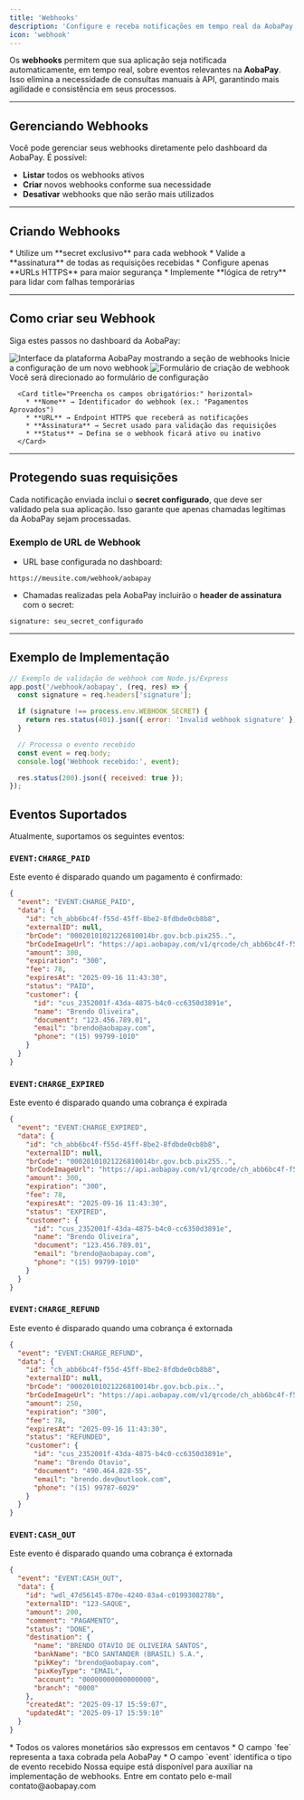 ```yaml
---
title: 'Webhooks'
description: 'Configure e receba notificações em tempo real da AobaPay'
icon: 'webhook'
---
```


Os **webhooks** permitem que sua aplicação seja notificada automaticamente, em tempo real, sobre eventos relevantes na **AobaPay**.
Isso elimina a necessidade de consultas manuais à API, garantindo mais agilidade e consistência em seus processos.

---

## <Icon icon="mobile" type="solid"/>  Gerenciando Webhooks

Você pode gerenciar seus webhooks diretamente pelo dashboard da AobaPay. É possível:

* **Listar** todos os webhooks ativos
* **Criar** novos webhooks conforme sua necessidade
* **Desativar** webhooks que não serão mais utilizados

---

## <Icon icon="key" type="solid"/>  Criando Webhooks

<Card title="Boas práticas de segurança" icon="light-emergency-on" horizontal>
  * Utilize um **secret exclusivo** para cada webhook  
  * Valide a **assinatura** de todas as requisições recebidas  
  * Configure apenas **URLs HTTPS** para maior segurança  
  * Implemente **lógica de retry** para lidar com falhas temporárias  
</Card>

---

## Como criar seu Webhook

Siga estes passos no dashboard da AobaPay:

<Steps>
  <Step title="Acesse a seção de Webhooks">
    <img
      src="/images/criar-webhook.png"
      className="rounded-lg"
      alt="Interface da plataforma AobaPay mostrando a seção de webhooks"
    />
    <Card title="Navegue até a seção Integrar e clique em Webhooks">
      Inicie a configuração de um novo webhook
    </Card>
  </Step>

  <Step title="Inicie a criação">
    <img
      src="/images/salvar-webhook.png"
      className="rounded-lg"
      alt="Formulário de criação de webhook"
    />
    <Card title="Clique em 'Criar'">
      Você será direcionado ao formulário de configuração
    </Card>
  </Step>

  <Step title="Configure seu Webhook">

      <Card title="Preencha os campos obrigatórios:" horizontal> 
        * **Nome** → Identificador do webhook (ex.: "Pagamentos Aprovados")  
        * **URL** → Endpoint HTTPS que receberá as notificações  
        * **Assinatura** → Secret usado para validação das requisições  
        * **Status** → Defina se o webhook ficará ativo ou inativo  
      </Card>

  </Step>
</Steps>

---

## <Icon icon="lock" type="solid"/> Protegendo suas requisições

Cada notificação enviada inclui o **secret configurado**, que deve ser validado pela sua aplicação.
Isso garante que apenas chamadas legítimas da AobaPay sejam processadas.

### Exemplo de URL de Webhook

* URL base configurada no dashboard:

```
https://meusite.com/webhook/aobapay 
```


* Chamadas realizadas pela AobaPay incluirão o **header de assinatura** com o secret:

```
signature: seu_secret_configurado
```

---

## Exemplo de Implementação

```javascript
// Exemplo de validação de webhook com Node.js/Express
app.post('/webhook/aobapay', (req, res) => {
  const signature = req.headers['signature'];

  if (signature !== process.env.WEBHOOK_SECRET) {
    return res.status(401).json({ error: 'Invalid webhook signature' });
  }

  // Processa o evento recebido
  const event = req.body;
  console.log('Webhook recebido:', event);

  res.status(200).json({ received: true });
});
```


## <Icon icon="bell" type="solid"/> Eventos Suportados

Atualmente, suportamos os seguintes eventos:

### `EVENT:CHARGE_PAID`

Este evento é disparado quando um pagamento é confirmado:

```json
{
  "event": "EVENT:CHARGE_PAID",
  "data": {
    "id": "ch_abb6bc4f-f55d-45ff-8be2-8fdbde0cb8b8",
    "externalID": null,
    "brCode": "00020101021226810014br.gov.bcb.pix255..",
    "brCodeImageUrl": "https://api.aobapay.com/v1/qrcode/ch_abb6bc4f-f55d-45ff-8be2-8fdbde0cb8b8",
    "amount": 300,
    "expiration": "300",
    "fee": 78,
    "expiresAt": "2025-09-16 11:43:30",
    "status": "PAID",
    "customer": {
      "id": "cus_2352001f-43da-4875-b4c0-cc6350d3891e",
      "name": "Brendo Oliveira",
      "document": "123.456.789.01",
      "email": "brendo@aobapay.com",
      "phone": "(15) 99799-1010"
    }
  }
}
```

### `EVENT:CHARGE_EXPIRED`

Este evento é disparado quando uma cobrança é expirada

```json
{
  "event": "EVENT:CHARGE_EXPIRED",
  "data": {
    "id": "ch_abb6bc4f-f55d-45ff-8be2-8fdbde0cb8b8",
    "externalID": null,
    "brCode": "00020101021226810014br.gov.bcb.pix255..",
    "brCodeImageUrl": "https://api.aobapay.com/v1/qrcode/ch_abb6bc4f-f55d-45ff-8be2-8fdbde0cb8b8",
    "amount": 300,
    "expiration": "300",
    "fee": 78,
    "expiresAt": "2025-09-16 11:43:30",
    "status": "EXPIRED",
    "customer": {
      "id": "cus_2352001f-43da-4875-b4c0-cc6350d3891e",
      "name": "Brendo Oliveira",
      "document": "123.456.789.01",
      "email": "brendo@aobapay.com",
      "phone": "(15) 99799-1010"
    }
  }
}
```

### `EVENT:CHARGE_REFUND`

Este evento é disparado quando uma cobrança é extornada

```json
{
  "event": "EVENT:CHARGE_REFUND",
  "data": {
    "id": "ch_abb6bc4f-f55d-45ff-8be2-8fdbde0cb8b8",
    "externalID": null,
    "brCode": "00020101021226810014br.gov.bcb.pix..",
    "brCodeImageUrl": "https://api.aobapay.com/v1/qrcode/ch_abb6bc4f-f55d-45ff-8be2-8fdbde0cb8b8",
    "amount": 250,
    "expiration": "300",
    "fee": 78,
    "expiresAt": "2025-09-16 11:43:30",
    "status": "REFUNDED",
    "customer": {
      "id": "cus_2352001f-43da-4875-b4c0-cc6350d3891e",
      "name": "Brendo Otavio",
      "document": "490.464.828-55",
      "email": "brendo.dev@outlook.com",
      "phone": "(15) 99787-6029"
    }
  }
}
```

### `EVENT:CASH_OUT`

Este evento é disparado quando uma cobrança é extornada

```json
{
  "event": "EVENT:CASH_OUT",
  "data": {
    "id": "wdl_47d56145-870e-4240-83a4-c0199308278b",
    "externalID": "123-SAQUE",
    "amount": 200,
    "comment": "PAGAMENTO",
    "status": "DONE",
    "destination": {
      "name": "BRENDO OTAVIO DE OLIVEIRA SANTOS",
      "bankName": "BCO SANTANDER (BRASIL) S.A.",
      "pikKey": "brendo@aobapay.com",
      "pixKeyType": "EMAIL",
      "account": "00000000000000000",
      "branch": "0000"
    },
    "createdAt": "2025-09-17 15:59:07",
    "updatedAt": "2025-09-17 15:59:10"
  }
}
```

<Card title="Nota Importante" icon="info" horizontal>
  * Todos os valores monetários são expressos em centavos
  * O campo `fee` representa a taxa cobrada pela AobaPay
  * O campo `event` identifica o tipo de evento recebido
</Card>

<Card title="Precisa de ajuda?" icon="headset" color="#25c2a0">
  Nossa equipe está disponível para auxiliar na implementação de webhooks. Entre em contato pelo e-mail <Icon icon="envelope" type="solid"/> contato@aobapay.com
</Card>
